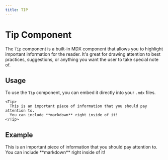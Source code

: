 ```yaml
---
title: TIP
---
```


# Tip Component

The `Tip` component is a built-in MDX component that allows you to highlight important information for the reader. It's great for drawing attention to best practices, suggestions, or anything you want the user to take special note of.

## Usage

To use the `Tip` component, you can embed it directly into your `.mdx` files.

```mdx
<Tip>
  This is an important piece of information that you should pay attention to.
  You can include **markdown** right inside of it!
</Tip>
```

## Example

<Tip>
  This is an important piece of information that you should pay attention to.
  You can include **markdown** right inside of it!
</Tip>
